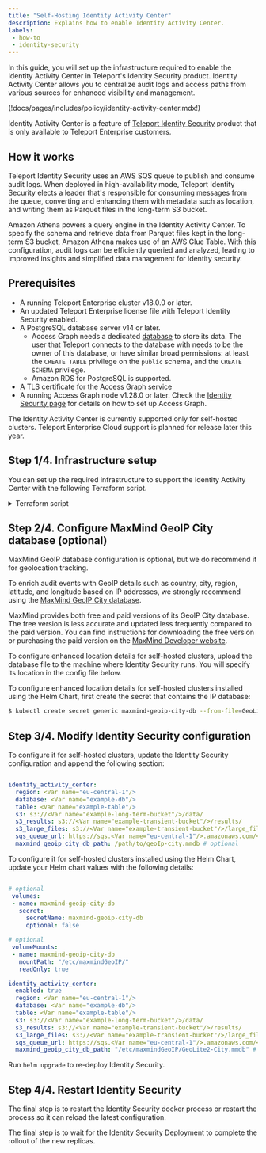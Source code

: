 ```yaml
---
title: "Self-Hosting Identity Activity Center"
description: Explains how to enable Identity Activity Center.
labels:
 - how-to
 - identity-security
---
```


In this guide, you will set up the infrastructure required
to enable the Identity Activity Center in Teleport's Identity Security product.
Identity Activity Center allows you to centralize audit logs and access paths from various sources
for enhanced visibility and management.

(!docs/pages/includes/policy/identity-activity-center.mdx!)

Identity Activity Center is a feature of [Teleport Identity Security](https://goteleport.com/platform/identity-security/)
product that is only available to Teleport Enterprise customers.

## How it works

Teleport Identity Security uses an AWS SQS queue to publish and consume audit logs.
When deployed in high-availability mode, Teleport Identity Security elects a leader
that's responsible for consuming messages from the queue, converting and enhancing
them with metadata such as location, and writing them as Parquet files in the
long-term S3 bucket.

Amazon Athena powers a query engine in the Identity Activity Center. To specify
the schema and retrieve data from Parquet files kept in the long-term S3 bucket,
Amazon Athena makes use of an AWS Glue Table. With this configuration, audit
logs can be efficiently queried and analyzed, leading to improved insights and
simplified data management for identity security.

## Prerequisites
- A running Teleport Enterprise cluster v18.0.0 or later.
- An updated Teleport Enterprise license file with Teleport Identity Security enabled.
- A PostgreSQL database server v14 or later.
  - Access Graph needs a dedicated [database](https://www.postgresql.org/docs/current/sql-createdatabase.html) to store its data.
    The user that Teleport connects to the database with needs to be the owner of this database, or have similar broad permissions:
    at least the `CREATE TABLE` privilege on the `public` schema, and the `CREATE SCHEMA` privilege.
  - Amazon RDS for PostgreSQL is supported.
- A TLS certificate for the Access Graph service
- A running Access Graph node v1.28.0 or later.
  Check the [Identity Security page](../teleport-security.mdx) for details on
  how to set up Access Graph.


<Admonition type="note">

The Identity Activity Center is currently supported only for self-hosted clusters.
Teleport Enterprise Cloud support is planned for release later this year.

</Admonition>

## Step 1/4. Infrastructure setup

You can set up the required infrastructure to support the Identity Activity Center with the
following Terraform script.

<details>
<summary>Terraform script</summary>

Below is a list of the required variables along with their descriptions,
which are necessary for the Terraform script to execute.

- <Var name="eu-central-1"/> is the name of the region where infrastructure should be created.
- <Var name="example-sqs-queue"/> is the name of the AWS SQS queue.
- <Var name="example-sqs-dlq"/> is the name of the AWS SQS dead-letter queue.
- <Var name="example-kms-key"/> is the name of the AWS KMS encryption key used to encrypt S3 bucket files and SQS messages.
- <Var name="example-long-term-bucket"/> is the long-term S3 bucket used to store the events.
- <Var name="example-transient-bucket"/> is the transient S3 bucket used to store temporary files such as query results and large files.
- <Var name="example-db"/> is the name of the AWS Glue database.
- <Var name="example-table"/> is the name of the AWS Glue table.
- <Var name="example-workgroup"/> is the name of the Amazon Athena Workgroup.
- <Var name="aws-account-id"/> is the AWS account id.

Define the variables using the script below or configure them in your
Teleport IaC script.

```bash
cat > variables.auto.tfvars << EOF
aws_region                = "<Var name="eu-central-1"/>"
iac_sqs_queue_name        = "<Var name="example-sqs-queue"/>"
iac_sqs_dlq_name          = "<Var name="example-sqs-dlq"/>"
iac_kms_key_alias         = "<Var name="example-kms-key"/>"
iac_long_term_bucket_name = "<Var name="example-long-term-bucket"/>"
iac_transient_bucket_name = "<Var name="example-transient-bucket"/>"
iac_database_name         = "<Var name="example-db"/>"
iac_table_name            = "<Var name="example-table"/>"
iac_workgroup             = "<Var name="example-workgroup"/>"
EOF
```

Execute the following Terraform script to create the required infrastructure.

### `variables.tf`

`variables.tf` file includes the description of the required Terraform variables.

```hcl
(!examples/identity-activity-center/variables.tf!)
```

### `identity_activity_center.tf`

`identity_activity_center.tf` file includes the declaration of every resource
that Terraform will create and manage. This includes AWS KMS keys, AWS S3 Buckets
for transient and long-term storage, and AWS Glue table and database.

```hcl
(!examples/identity-activity-center/identity_activity_center.tf!)
```

### `policy.tf`

`policy.tf` includes the declaration of the AWS IAM policy that must
be attached to the AWS identity that the Identity Security service runs as,
enabling it to access the resources and execute queries.

```hcl
(!examples/identity-activity-center/policy.tf!)
```

The Terraform script will output two variables:

- `identity_activity_center_iam_policy`: AWS IAM policy required for Identity Security to connect to AWS resources. Attach the policy to the Identity Security AWS IAM role.
- `identity_activity_center_yaml`: YAML configuration to append to the Identity Security configuration or Helm chart values.

</details>

## Step 2/4. Configure MaxMind GeoIP City database (optional)

<Admonition type="note">

MaxMind GeoIP database configuration is optional, but we do recommend it for geolocation tracking.

</Admonition>


To enrich audit events with GeoIP details such as country, city, region, latitude,
and longitude based on IP addresses, we strongly recommend using the
[MaxMind GeoIP City database](https://www.maxmind.com/en/geoip-databases).

MaxMind provides both free and paid versions of its GeoIP City database.
The free version is less accurate and updated less frequently compared to
the paid version. You can find instructions for downloading the free
version or purchasing the paid version on the
[MaxMind Developer website](https://dev.maxmind.com/geoip/geolite2-free-geolocation-data/).

<Tabs>
<TabItem label="Self-hosted cluster" >

To configure enhanced location details for self-hosted clusters, upload the database file to the machine where
Identity Security runs. You will specify its location in the config file below.

</TabItem>

<TabItem label="Self-hosted cluster using Helm Chart">

To configure enhanced location details for self-hosted clusters installed using the Helm Chart, first create
the secret that contains the IP database:

```bash
$ kubectl create secret generic maxmind-geoip-city-db --from-file=GeoLite2-City.mmdb

```
</TabItem>
</Tabs>


## Step 3/4. Modify Identity Security configuration

<Tabs>
<TabItem label="Self-hosted cluster" >

To configure it for self-hosted clusters, update the Identity Security configuration and
append the following section:

```yaml

identity_activity_center:
  region: <Var name="eu-central-1"/>
  database: <Var name="example-db"/>
  table: <Var name="example-table"/>
  s3: s3://<Var name="example-long-term-bucket"/>/data/
  s3_results: s3://<Var name="example-transient-bucket"/>/results/
  s3_large_files: s3://<Var name="example-transient-bucket"/>/large_files
  sqs_queue_url: https://sqs.<Var name="eu-central-1"/>.amazonaws.com/<Var name="aws-account-id"/>/<Var name="example-sqs-queue"/>
  maxmind_geoip_city_db_path: /path/to/geoIp-city.mmdb # optional

```

</TabItem>

<TabItem label="Self-hosted cluster using Helm Chart">

To configure it for self-hosted clusters installed using the Helm Chart, update your
Helm chart values with the following details:

```yaml

# optional
 volumes:
 - name: maxmind-geoip-city-db
   secret:
     secretName: maxmind-geoip-city-db
     optional: false

# optional
 volumeMounts:
 - name: maxmind-geoip-city-db
   mountPath: "/etc/maxmindGeoIP/"
   readOnly: true

identity_activity_center:
  enabled: true
  region: <Var name="eu-central-1"/>
  database: <Var name="example-db"/>
  table: <Var name="example-table"/>
  s3: s3://<Var name="example-long-term-bucket"/>/data/
  s3_results: s3://<Var name="example-transient-bucket"/>/results/
  s3_large_files: s3://<Var name="example-transient-bucket"/>/large_files
  sqs_queue_url: https://sqs.<Var name="eu-central-1"/>.amazonaws.com/<Var name="aws-account-id"/>/<Var name="example-sqs-queue"/>
  maxmind_geoip_city_db_path: "/etc/maxmindGeoIP/GeoLite2-City.mmdb" # optional
```

Run `helm upgrade` to re-deploy Identity Security.

</TabItem>
</Tabs>


## Step 4/4. Restart Identity Security

<Tabs>
<TabItem label="Self-hosted cluster" >

The final step is to restart the Identity Security docker process or restart the process
so it can reload the latest configuration.

</TabItem>

<TabItem label="Self-hosted cluster using Helm Chart">

The final step is to wait for the Identity Security Deployment to complete the rollout
of the new replicas.

</TabItem>
</Tabs>

